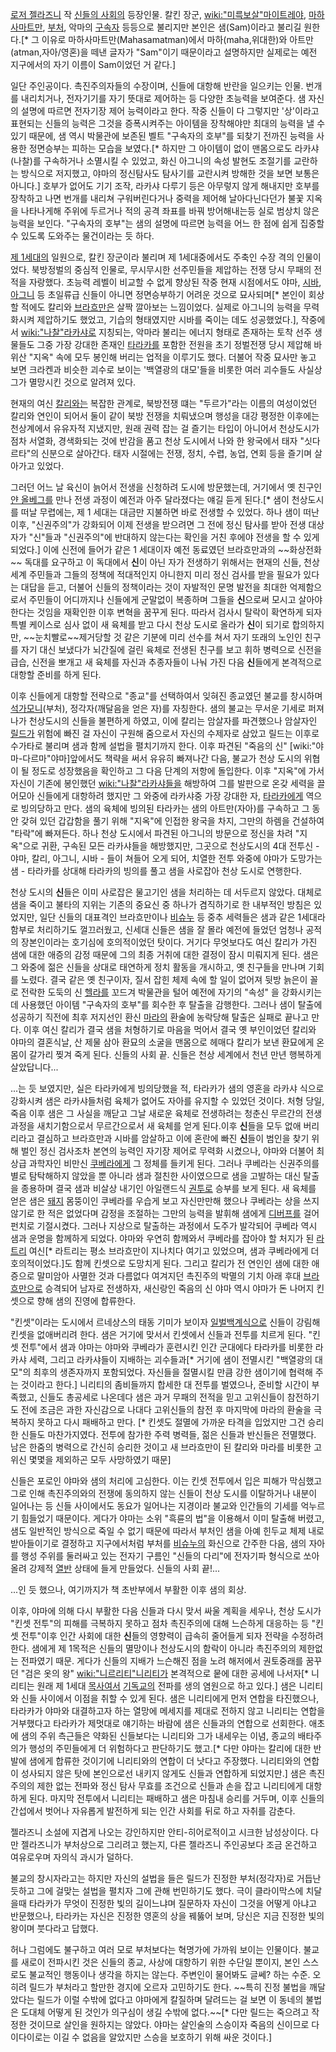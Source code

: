 [[로저 젤라즈니]] 작 [[신들의 사회]]의 등장인물. 칼킨 장군, [[wiki:"미륵보살"마이트레야]], [[마하사마트만]], [[부처]], 악마의 [[구속자]] 등등으로 불리지만 본인은 샘(Sam)이라고 불리길 원한다.[* 그 이유로 마하사마트만(Mahasamatman)에서 마하(maha,위대한)와 아트만(atman,자아/영혼)을 떼낸 글자가 "Sam"이기 때문이라고 설명하지만 실제로는 예전 지구에서의 자기 이름이 Sam이었던 거 같다.]

일단 주인공이다. 촉진주의자들의 수장이며, 신들에 대항해 반란을 일으키는 인물. 번개를 내리치거나, 전자기기를 자기 뜻대로 제어하는 등 다양한 초능력을 보여준다. 샘 자신의 설명에 따르면 전자기장 제어 능력이라고 한다. 작중 신들이 다 그렇지만 '상'이라고 표현되는 신들의 능력은 그것을 증폭시켜주는 아이템을 장착해야만 최대의 능력을 낼 수 있기 때문에, 샘 역시 박물관에 보존된 벨트 "구속자의 호부"를 되찾기 전까진 능력을 사용한 정면승부는 피하는 모습을 보였다.[* 하지만 그 아이템이 없이 맨몸으로도 라카샤(나찰)를 구속하거나 소멸시킬 수 있었고, 화신 아그니의 속성 발현도 조절기를 교란하는 방식으로 저지했고, 야마의 정신탐사도 탐사기를 교란시켜 방해한 것을 보면 보통은 아니다.] 호부가 없어도 기기 조작, 라카샤 다루기 등은 아무렇지 않게 해내지만 호부를 장착하고 나면 번개를 내리쳐 구워버린다거나 중력을 제어해 날아다닌다던가 불꽃 지옥을 나타나게해 주위에 두르거나 적의 공격 좌표를 바꿔 방어해내는등 실로 범상치 않은 능력을 보인다. "구속자의 호부"는 샘의 설명에 따르면 능력을 어느 한 점에 쉽게 집중할 수 있도록 도와주는 물건이라는 듯 하다. 

[[제 1세대]]의 일원으로, 칼킨 장군이라 불리며 제 1세대중에서도 주축인 수장 격의 인물이었다. 북방정벌의 중심적 인물로, 무시무시한 선주민들을 제압하는 전쟁 당시 무패의 전적을 자랑했다. 초능력 레벨이 비교할 수 없게 향상된 작중 현재 시점에서도 야마, [[시바]], [[아그니]] 등 초일류급 신들이 아니면 정면승부하기 어려운 것으로 묘사되며[* 본인이 회상할 적에도 칼리와 [[브라흐마(신들의 사회)|브라흐만]]은 살짝 깔아보는 느낌이었다. 실제로 아그니의 능력을 무력화시켜 제압하기도 했었고, 기습의 형태였지만 시바를 죽이는 데도 성공했었다.], 작중에서 [[wiki:"나찰"라카샤]]로 지칭되는, 악마라 불리는 에너지 형태로 존재하는 토착 선주 생물들도 그중 가장 강대한 존재인 [[타라카]]를 포함한 전원을 초기 정벌전쟁 당시 제압해 바위산 "지옥" 속에 모두 봉인해 버리는 업적을 이루기도 했다. 더불어 작중 묘사만 놓고 보면 크라켄과 비슷한 괴수로 보이는 '백열광의 대모'들을 비롯한 여러 괴수들도 사실상 그가 멸망시킨 것으로 알려져 있다.

현재의 여신 [[칼리]]와는 복잡한 관계로, 북방전쟁 떄는 "두르가"라는 이름의 여성이었던 칼리와 연인이 되어서 둘이 같이 북방 전쟁을 치뤄냈으며 행성을 대강 평정한 이후에는 천상계에서 유유자적 지냈지만, 원래 권력 잡는 걸 즐기는 타입이 아니어서 천상도시가 점차 서열화, 경색화되는 것에 반감을 품고 천상 도시에서 나와 한 왕국에서 태자 "싯다르타"의 신분으로 살아간다. 태자 시절에는 전쟁, 정치, 수렵, 농업, 연회 등을 즐기며 살아가고 있었다. 

그러던 어느 날 육신이 늙어서 전생을 신청하려 도시에 방문했는데, 거기에서 옛 친구인 [[얀 올베그]]를 만나 전생 과정이 예전과 아주 달라졌다는 얘길 듣게 된다.[* 샘이 천상도시를 떠날 무렵에는, 제 1 세대는 대금만 지불하면 바로 전생할 수 있었다. 하나 샘이 떠난 이후, "신권주의"가 강화되어 이제 전생을 받으려면 그 전에 정신 탐사를 받아 전생 대상자가 "신"들과 "신권주의"에 반대하지 않는다는 확인을 거친 후에야 전생을 할 수 있게 되었다.] 이에 신전에 들어가 같은 1 세대이자 예전 동료였던 브라흐만과의 ~~화상전화~~ 독대를 요구하고 이 독대에서 '''신'''이 아닌 자가 전생하기 위해서는 현재의 신들, 천상 세계 주민들과 그들의 정책에 적대적인지 아니한지 미리 정신 검사를 받을 필요가 있다는 대답을 듣고, 더불어 신들의 정책이라는 것이 자발적인 문명 발전을 최대한 억제함으로서 주민들이 어디까지나 신들에게 군말없이 복종하며 그들을 '''신'''으로써 모시고 살아야 한다는 것임을 재확인한 이후 변혁을 꿈꾸게 된다. 따라서 검사시 탈락이 확연하게 되자 특별 케이스로 심사 없이 새 육체를 받고 다시 천상 도시로 올라가 '''신'''이 되기로 합의하지만, ~~눈치빨로~~제거당할 것 같은 기분에 미리 선수를 쳐서 자기 또래의 노인인 친구를 자기 대신 보냈다가 뇌간질에 걸린 육체로 전생된 친구를 보고 휘하 병력으로 신전을 급습, 신전을 뽀개고 새 육체를 자신과 추종자들이 나눠 가진 다음 '''신'''들에게 본격적으로 대항할 준비를 하게 된다.

이후 신들에게 대항할 전략으로 "종교"를 선택하여서 잊혀진 종교였던 불교를 창시하며 [[석가모니]](부처), 정각자(깨달음을 얻은 자)를 자칭한다. 샘의 불교는 무서운 기세로 퍼져나가 천상도시의 신들을 불편하게 하였고, 이에 칼리는 암살자를 파견했으나 암살자인 [[릴드]]가 위험에 빠진 걸 자신이 구원해 줌으로서 자신의 수제자로 삼았고 릴드는 이후로 수가타로 불리며 샘과 함께 설법을 펼치기까지 한다. 이후 파견된 "죽음의 신" [wiki:"야마-다르마"야마]앞에서도 책략을 써서 유유히 빠져나간 다음, 불교가 천상 도시의 위협이 될 정도로 성장했음을 확인하고 그 다음 단계의 저항에 돌입한다. 이후 "지옥"에 가서 자신이 기존에 봉인했던 [[wiki:"나찰"라카샤]]들을 해방하여 그를 발판으로 온갖 세력을 끌어모아 신들에게 대항하려 했지만 그 와중에 라카샤중 가장 강대한 자, [[타라카]]에게 역으로 빙의당하고 만다. 샘의 육체에 빙의된 타라카는 샘의 아트만(자아)를 구속하고 그 동안 갖혀 있던 갑갑함을 풀기 위해 "지옥"에 인접한 왕국을 차지, 그만의 하렘을 건설하여 "타락"에 빠져든다. 하나 천상 도시에서 파견된 아그니의 방문으로 정신을 차려 "지옥"으로 귀환, 구속된 모든 라카샤들을 해방했지만, 그곳으로 천상도시의 4대 전투신 - 야마, 칼리, 아그니, 시바 - 들이 쳐들어 오게 되어, 치열한 전투 와중에 야마가 도망가는 샘 - 타라카를 상대해 타라카의 빙의를 풀고 샘을 사로잡아 천상 도시로 연행한다.

천상 도시의 '''신'''들은 이미 사로잡은 물고기인 샘을 처리하는 데 서두르지 않았다. 대체로 샘을 죽이고 불타의 지위는 기존의 중요신 중 하나가 겸직하기로 한 내부적인 방침은 있었지만, 일단 신들의 대표격인 브라흐만이나 [[비슈누]] 등 중추 세력들은 샘과 같은 1세대라 함부로 처리하기도 껄끄러웠고, 신세대 신들은 샘을 잘 몰라 예전에 들었던 엄청나 공적의 장본인이라는 호기심에 호의적이었던 탓이다. 거기다 무엇보다도 여신 칼리가 가진 샘에 대한 애증의 감정 때문에 그의 최종 거취에 대한 결정이 잠시 미뤄지게 된다. 샘은 그 와중에 젊은 신들을 상대로 태연하게 정치 활동을 개시하고, 옛 친구들을 만나며 기회를 노렸다. 결국 같은 옛 친구이자, 질서 잡힌 체제 속에 할 일이 없어져 뒷방 늙은이 꼴로 전락한 도둑의 신 [[헬라]]를 꼬드겨 박물관을 털어 예전에 자기의 "속성" 을 강화시키는 데 사용했던 아이템 "구속자의 호부"를 회수한 후 탈출을 감행한다. 그러나 샘이 탈출에 성공하기 직전에 최후 저지선인 환신 [[마라]]의 환술에 농락당해 탈출은 실패로 끝나고 만다. 이후 여신 칼리가 결국 샘을 처형하기로 마음을 먹어서 결국 옛 부인이었던 칼리와 야마의 결혼식날, 산 제물 삼아 환묘의 소굴을 맨몸으로 헤매다 칼리가 보낸 환묘에게 온몸이 갈가리 찢겨 죽게 된다. 신들의 사회 끝. 신들은 천상 세계에서 천년 만년 행복하게 살았답니다...


...는 듯 보였지만, 실은 타라카에게 빙의당했을 적, 타라카가 샘의 영혼을 라카샤 식으로 강화시켜 샘은 라카샤들처럼 육체가 없어도 자아를 유지할 수 있었던 것이다. 처형 당일, 죽음 이후 샘은 그 사실을 깨닫고 그날 새로운 육체로 전생하려는 청춘신 무르간의 전생 과정을 새치기함으로서 무르간으로서 새 육체를 얻게 된다.이후 '''신'''들을 모두 없애 버리리라고 결심하고 브라흐만과 시바를 암살하고 이에 혼란에 빠진 '''신'''들이 범인을 찾기 위해 벌인 정신 검사조차 본연의 능력인 자기장 제어로 무력화 시켰으나, 야마와 더불어 최상급 과학자인 비만신 [[쿠베라]]에게 그 정체를 들키게 된다. 그러나 쿠베라는 신권주의를 별로 탐탁해하지 않았을 뿐 아니라 샘과 절친한 사이였으므로 샘을 고발하는 대신 탈출을 종용하며 결국 샘과 비살상 내기인 아일랜드식 [[권투]]로 승부를 보게 된다. 새 육체를 얻은 샘은 [[돼지]] 몸뚱이인 쿠베라를 우습게 보고 자신만만해 했으나 쿠베라는 상을 쓰지 않기로 한 적은 없었다며 감정을 조절하는 그만의 능력을 발휘해 샘에게 [[디버프]]를 걸어 펀치로 기절시켰다. 그러나 지상으로 탈출하는 과정에서 도주가 발각되어 쿠베라 역시 샘과 운명을 함께하게 되었다. 야마와 우연히 함께와서 쿠베라를 잡아야 할 처지가 된 [[라트리]] 여신[* 라트리는 평소 브라흐만이 지나치다 여기고 있었으며, 샘과 쿠베라에게 더 호의적이었다.]도 함께 킨셋으로 도망치게 된다. 그리고 칼리가 전 연인인 샘에 대한 애증으로 말미암아 사멸한 것과 다름없다 여겨지던 촉진주의 박멸의 기치 아래 후대 [[브라흐만]]으로 승격되어 남자로 전생하자, 새신랑인 죽음의 신 야마 역시 야마가 돈 나머지 킨셋으로 향해 샘의 진영에 합류한다.

"킨셋"이라는 도시에서 르네상스의 태동 기미가 보이자 [[일벌백계]]식으로 신들이 강림해 킨셋을 없애버리려 한다. 샘은 거기에 맞서서 킨셋에서 신들과 전투를 치르게 된다. "킨셋 전투"에서 샘과 야마는 야마와 쿠베라가 훈련시킨 인간 군대에다 타라카를 비롯한 라카샤 세력, 그리고 라카샤들이 지배하는 괴수들과[* 거기에 샘이 전멸시킨 "백열광의 대모"의 최후의 생존자까지 포함되었다. 자신들을 절멸시킬 만큼 강한 샘이기에 협력해 주는 것이라고 한다.] 니리티의 좀비들까지 합세한 대 전투를 벌였으나, 준비할 시간이 부족했고, 신들도 총공세로 나온데다 샘은 과거 무패의 전적을 믿고 고위신들이 참전하기도 전에 조금은 과한 자신감으로 나대다 고위신들의 참전 후 마지막에 마라의 환술을 극복하지 못하고 다시 패배하고 만다. [* 킨셋도 절멸에 가까운 타격을 입었지만 그건 승리한 신들도 마찬가지였다. 전투에 참가한 주력 병력들, 젊은 신들과 반신들은 전멸했다. 남은 한줌의 병력으로 간신히 승리한 것이고 새 브라흐만이 된 칼리와 마라를 비롯한 고위신 몇몇을 제외하곤 모두 사망하였기 때문]

신들은 포로인 야마와 샘의 처리에 고심한다. 이는 킨셋 전투에서 입은 피해가 막심했고 그로 인해 촉진주의와의 전쟁에 동의하지 않는 신들이 천상 도시를 이탈하거나 내분이 일어나는 등 신들 사이에서도 동요가 일어나는 지경이라 불교와 인간들의 기세를 억누르기 힘들었기 때문이다. 게다가 야마는 소위 "흑륜의 법"을 이용해서 이미 탈출해 버렸고, 샘도 일반적인 방식으로 죽일 수 없기 때문에 따라서 부처인 샘을 아예 힌두교 체제 내로 받아들이기로 결정하고 지구에서처럼 부처를 [[비슈누]]의 화신으로 간주한 다음, 샘의 자아를 행성 주위를 둘러싸고 있는 전자기 구름인 "신들의 다리"에 전자기파 형식으로 쏘아올려 강제적 [[열반]] 상태에 들게 만들었다. 신들의 사회 끝!...

...인 듯 했으나, 여기까지가 책 초반부에서 부활한 이후 샘의 회상.


이후, 야마에 의해 다시 부활한 다음 신들과 다시 맞서 싸울 계획을 세우나, 천상 도시가 "킨셋 전투"의 피해를 극복하지 못하고 점차 촉진주의에 대해 느슨하게 대응하는 등 "킨셋 전투"이후 인간 사회에 대한 '''신'''들의 영향력이 급속히 줄어들게 되자 전략을 수정하려 한다. 샘에게 제 1목적은 신들의 멸망이나 천상도시의 함락이 아니라 촉진주의의 제한없는 전파였기 때문. 게다가 신들의 지배가 느슨해진 점을 노려 해저에서 권토중래를 꿈꾸던 "검은 옷의 왕" [[wiki:"니르리티"니리티]]가 본격적으로 뭍에 대한 공세에 나서자[* 니리티는 원래 제 1세대 [[목사]]여서 [[기독교]]의 전파를 생의 염원으로 하고 있다.] 샘은 니리티와 신들 사이에서 이점을 취할 수 있게 된다. 샘은 니리티에게 먼저 연합을 타진했으나, 타라카가 야마와 대결하고자 하는 열망에 메세지를 제대로 전하지 않고 니리티는 연합을 거부했다고 타라카가 제멋대로 얘기하는 바람에 샘은 신들과의 연합으로 선회한다. 애초에 샘의 주위 측근들은 약화된 신들보다는 니리티와 그가 내세우는 이념, 종교의 배타주의가 행성의 주민들에게 더 위험하다고 판단하기도 했고.[* 다만 야마는 칼리에 대한 반발에 샘에게 합류한 것이기에 니리티와의 연합이 더 낫다고 주장했다. 니리티와의 연합이 성사되지 않은 탓에 본인으로선 내키지 않게도 신들과 연합하게 되었지만.] 샘은 촉진주의의 제한 없는 전파와 정신 탐사 무효를 조건으로 신들과 손을 잡고 니리티에게 대항하게 된다. 마지막 전투에서 니리티는 패배하고 샘은 마침내 승리를 거두며, 이후 신들의 간섭에서 벗어나 자유롭게 발전하게 되는 인간 사회를 뒤로 하고 자취를 감춘다.



젤라즈니 소설에 지겹게 나오는 강인하지만 안티-히어로적이고 시크한 남성상이다. 다만 젤라즈니가 부처상으로 그리려고 했는지, 다른 젤라즈니 주인공보다 조금 온건하고 여유로우며 자의식 과시가 덜하다.

불교의 창시자라고는 하지만 자신의 설법을 들은 릴드가 진정한 부처(정각자)로 거듭난 듯하고 그에 걸맞는 설법을 펼치자 그에 관해 번민하기도 했다. 극이 클라이막스에 치달을때 타라카가 무엇이 진정한 빛의 길이느냐며 질문하자 자신이 그것을 어떻게 아냐고 반문했으나, 타라카는 자신은 진정한 영혼의 상을 꿰뚫어 보며, 당신은 지금 진정한 빛의 왕이며 붓다라고 답했다.

허나 그럼에도 불구하고 여러 모로 부처보다는 혁명가에 가까워 보이는 인물이다. 불교를 새로이 전파시킨 것은 신들의 종교, 사상에 대항하기 위한 수단일 뿐이지, 본인 스스로도 불교적인 행동이나 생각을 하지는 않는다. 주변인이 물어봐도 글쎄? 하는 수준. 오히려 릴드가 부처라고 할만한 경지에 오르자 고민하기도 한다. ~~특히 진정 불법을 깨달았다는 릴드가 이럴 수밖에 없다고 야마에게 칼질하며 달려드는 걸 보면 이 동네의 불법은 도대체 어떻게 된 것인가 의구심이 생길 수밖에 없다.~~[* 다만 릴드는 죽으려고 작정한 것이므로 살인을 원하지는 않았다. 야마는 살인술의 스승이자 죽음의 신이므로 다이다이로는 이길 수 없음을 알았지만 스승을 보호하기 위해 싸운 것이다.] 
